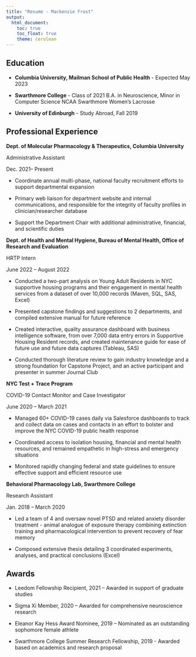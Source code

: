 ```yaml
---
title: "Resume - Mackenzie Frost"
output: 
  html_document:
    toc: true
    toc_float: true
    theme: cerulean
---
```


## Education 

* **Columbia University, Mailman School of Public Health** - Expected May 2023

* **Swarthmore College** - Class of 2021
B.A. in Neuroscience, Minor in Computer Science
NCAA Swarthmore Women’s Lacrosse

* **University of Edinburgh** - Study Abroad, Fall 2019

## Professional Experience

**Dept. of Molecular Pharmacology & Therapeutics, Columbia University**

Administrative Assistant

Dec. 2021– Present

* Coordinate annual multi-phase, national faculty recruitment efforts to support departmental expansion

* Primary web liaison for department website and internal communications, and responsible for the integrity of faculty profiles in clinician/researcher database 

* Support the Department Chair with additional administrative, financial, and scientific duties

**Dept. of Health and Mental Hygiene, Bureau of Mental Health, Office of Research and Evaluation**

HRTP Intern

June 2022 – August 2022

*	Conducted a two-part analysis on Young Adult Residents in NYC supportive housing programs and their engagement in mental health services from a dataset of over 10,000 records (Maven, SQL, SAS, Excel)

*	Presented capstone findings and suggestions to 2 departments, and compiled extensive manual for future reference

*	Created interactive, quality assurance dashboard with business intelligence software, from over 7,000 data entry errors in Supportive Housing Resident records, and created maintenance guide for ease of future use and future data captures (Tableau, SAS)

*	Conducted thorough literature review to gain industry knowledge and a strong foundation for Capstone Project, and an active participant and presenter in summer Journal Club 

**NYC Test + Trace Program**

COVID-19 Contact Monitor and Case Investigator                      

June 2020 – March 2021

*	Managed 60+ COVID-19 cases daily via Salesforce dashboards to track and collect data on cases and contacts in an effort to bolster and improve the NYC COVID-19 public health response

*	Coordinated access to isolation housing, financial and mental health resources, and remained empathetic in high-stress and emergency situations

*	Monitored rapidly changing federal and state guidelines to ensure effective support and efficient resource use

**Behavioral Pharmacology Lab, Swarthmore College**                      

Research Assistant                                                  

Jan. 2018 – March 2020

*	Led a team of 4 and oversaw novel PTSD and related anxiety disorder treatment - animal analogue of exposure therapy combining extinction training and pharmacological intervention to prevent recovery of fear memory

*	Composed extensive thesis detailing 3 coordinated experiments, analyses, and practical conclusions (Excel)

## Awards

* Leedom Fellowship Recipient, 2021 – Awarded in support of graduate studies

* Sigma Xi Member, 2020 – Awarded for comprehensive neuroscience research

* Eleanor Kay Hess Award Nominee, 2019 – Nominated as an outstanding sophomore female athlete

* Swarthmore College Summer Research Fellowship, 2019 - Awarded based on academics and research proposal


